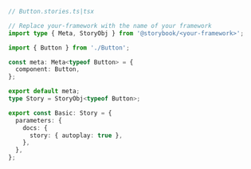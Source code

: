 ```ts
// Button.stories.ts|tsx

// Replace your-framework with the name of your framework
import type { Meta, StoryObj } from '@storybook/<your-framework>';

import { Button } from './Button';

const meta: Meta<typeof Button> = {
  component: Button,
};

export default meta;
type Story = StoryObj<typeof Button>;

export const Basic: Story = {
  parameters: {
    docs: {
      story: { autoplay: true },
    },
  },
};
```
